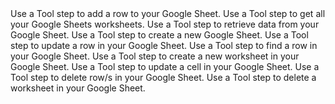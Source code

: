 <Columns cols={2}>
    <Card href="/tool/tool-steps/google-sheets/add-single-row" title="Add Single Row">
        Use a Tool step to add a row to your Google Sheet.
    </Card>
    <Card href="/tool/tool-steps/google-sheets/list-worksheets" title="List Worksheets">
        Use a Tool step to get all your Google Sheets worksheets.
    </Card>
    <Card href="/tool/tool-steps/google-sheets/get-values-in-range" title="Get Values in Range">
        Use a Tool step to retrieve data from your Google Sheet.
    </Card>
    <Card href="/tool/tool-steps/google-sheets/create-spreadsheet" title="Create Spreadsheet">
        Use a Tool step to create a new Google Sheet.
    </Card>
    <Card href="/tool/tool-steps/google-sheets/update-row" title="Update Row">
        Use a Tool step to update a row in your Google Sheet.
    </Card>
    <Card href="/tool/tool-steps/google-sheets/find-row" title="Find Row">
        Use a Tool step to find a row in your Google Sheet.
    </Card>
    <Card href="/tool/tool-steps/google-sheets/create-worksheet" title="Create Worksheet">
        Use a Tool step to create a new worksheet in your Google Sheet.
    </Card>
    <Card href="/tool/tool-steps/google-sheets/update-cell" title="Update Cell">
        Use a Tool step to update a cell in your Google Sheet.
    </Card>
    <Card href="/tool/tool-steps/google-sheets/delete-rows" title="Delete Rows">
        Use a Tool step to delete row/s in your Google Sheet.
    </Card>
    <Card href="/tool/tool-steps/google-sheets/delete-worksheet" title="Delete Worksheet">
        Use a Tool step to delete a worksheet in your Google Sheet.
    </Card>
</Columns>

